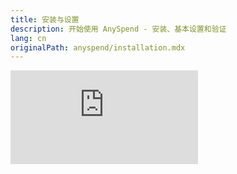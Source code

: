 ```yaml
---
title: 安装与设置
description: 开始使用 AnySpend - 安装、基本设置和验证
lang: cn
originalPath: anyspend/installation.mdx
---
```

<iframe class="w-full aspect-video rounded-xl mb-6" src="https://customer-gg6qs7nm5ue94t64.cloudflarestream.com/5b90adbe5372a15f4776bd796776aa2f/iframe?poster=https%3A%2F%2Fcustomer-gg6qs7nm5ue94t64.cloudflarestream.com%2F5b90adbe5372a15f4776bd796776aa2f%2Fthumbnails%2Fthumbnail.jpg%3Ftime%3D168%26height%3D600" title="AnySpend Setup" frameborder="0" allow="accelerometer; autoplay; clipboard-write; encrypted-media; gyroscope; picture-in-picture" allowfullscreen />

## 先决条件

<CardGroup cols={3}>
  <Card title="Node.js" icon="node-js">
    v20.15.0 或更高版本
  </Card>
  <Card title="React" icon="react">
    版本 18 或 19
  </Card>
  <Card title="TypeScript" icon="code">
    推荐使用以获得更好的开发体验
  </Card>
</CardGroup>

## 安装

选择您偏好的包管理器：

<Tabs>
  <Tab title="npm">
    ```bash
    npm install @b3dotfun/sdk
    ```
  </Tab>
  <Tab title="pnpm">
    ```bash
    pnpm add @b3dotfun/sdk
    ```
  </Tab>
</Tabs>

## 基础设置

### 1. 提供者设置

使用 `B3Provider` 和 `AnyspendProvider` 包裹您的应用程序以启用 AnySpend 功能：

```tsx App.tsx icon=react
import { AnyspendProvider } from "@b3dotfun/sdk/anyspend/react";
import { B3Provider } from "@b3dotfun/sdk/global-account/react";
import "@b3dotfun/sdk/index.css";

function App() {
  return (
    <B3Provider theme="light" environment="production" partnerId="your-awesome-partner-id">
      <AnyspendProvider>{/* 您的应用程序组件 */}</AnyspendProvider>
    </B3Provider>
  );
}

export default App;
```

### 2. 环境配置

<Tabs>
  <Tab title="Mainnet">
    **端点**：`https://mainnet.anyspend.com`

    用于实际交易的生产应用程序。
  </Tab>
  <Tab title="Testnet">
    **端点**：`http://testnet.anyspend.com`

    用于开发和测试，使用测试代币。

    注意：Testnet 目前不可用。
  </Tab>
</Tabs>

### 3. TypeScript 配置（可选但推荐）

<Note>
  如果您使用 TypeScript，请确保您的 `tsconfig.json` 包含以下设置以获得最佳兼容性：
</Note>

```json tsconfig.json icon=settings
{
  "compilerOptions": {
    "moduleResolution": "node",
    "allowSyntheticDefaultImports": true,
    "esModuleInterop": true
  }
}
```

## 验证

创建一个简单的测试组件以验证您的设置是否正确：

```tsx TestComponent.tsx icon=test-tube lines
import { AnySpend } from "@b3dotfun/sdk/anyspend/react";

function TestComponent() {
  return <AnySpend />;
}
```

## 下一步

<CardGroup cols={3}>
  <Card title="探索组件" icon="puzzle-piece" href="/anyspend/components">
    了解可用于不同支付场景的组件
  </Card>
  <Card title="了解 Hooks" icon="link" href="/anyspend/hooks">
    发现用于构建自定义支付流程的 React hooks
  </Card>
  <Card title="查看示例" icon="code" href="/anyspend/examples">
    浏览真实世界的实现示例
  </Card>
</CardGroup>

## 故障排除

<AccordionGroup>
  <Accordion title="导入错误">
    确保您已正确安装 SDK 并导入了 CSS 文件。SDK 需要 React 18+ 并且可能与旧版本不兼容。
  </Accordion>
  <Accordion title="未找到提供者">
    确保您在组件树的高层，通常在您的主应用程序组件中放置了 `B3Provider` 和 `AnyspendProvider`。
  </Accordion>
  <Accordion title="TypeScript 错误">
    如果您看到 TypeScript 错误，请验证您的 `tsconfig.json` 包含上面推荐的设置。
  </Accordion>
</AccordionGroup>
